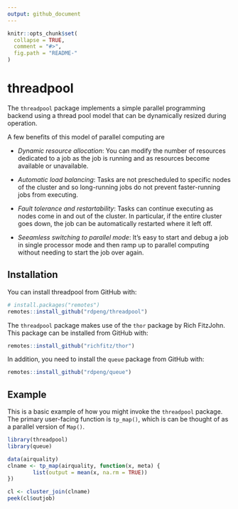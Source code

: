 ```yaml
---
output: github_document
---
```


<!-- README.md is generated from README.Rmd. Please edit that file -->

```r
knitr::opts_chunk$set(
  collapse = TRUE,
  comment = "#>",
  fig.path = "README-"
)
```

# threadpool

The `threadpool` package implements a simple parallel programming backend using a thread pool model that can be dynamically resized during operation.

A few benefits of this model of parallel computing are

* *Dynamic resource allocation*: You can modify the number of resources dedicated to a job as the job is running and as resources become available or unavailable.

* *Automatic load balancing*: Tasks are not prescheduled to specific nodes of the cluster and so long-running jobs do not prevent faster-running jobs from executing.

* *Fault tolerance and restartability*: Tasks can continue executing as nodes come in and out of the cluster. In particular, if the entire cluster goes down, the job can be automatically restarted where it left off.

* *Seeamless switching to parallel mode*: It's easy to start and debug a job in single processor mode and then ramp up to parallel computing without needing to start the job over again.

## Installation

You can install threadpool from GitHub with:

```r
# install.packages("remotes")
remotes::install_github("rdpeng/threadpool")
```

The `threadpool` package makes use of the `thor` package by Rich FitzJohn. This package can be installed from GitHub with:

```r
remotes::install_github("richfitz/thor")
```

In addition, you need to install the `queue` package from GitHub with:

```r
remotes::install_github("rdpeng/queue")
```



## Example

This is a basic example of how you might invoke the `threadpool` package. The primary user-facing function is `tp_map()`, which is can be thought of as a parallel version of `Map()`. 

```r
library(threadpool)
library(queue)

data(airquality)
clname <- tp_map(airquality, function(x, meta) {
        list(output = mean(x, na.rm = TRUE))
})

cl <- cluster_join(clname)
peek(cl$outjob)
```
